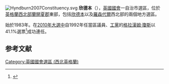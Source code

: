 [[File:Hyndburn2007Constituency.svg|right]]
'''欣德本'''（{{lang-en|Hyndburn}}），[[英國|英國]][[英國國會|國會]]一自治市選區，位於[[英格蘭|英格蘭]][[西北英格蘭|西北部]][[蘭開夏郡|蘭開夏郡]]東部，包括[[欣德本|欣德本]]以及[[羅森代爾|羅森代爾]]西北部的兩個地方選區。

始於1983年。在[[2010年英國大選|2010年大選中]]自1992年任當區議員、[[工黨_(英國)|工黨]]的[[格拉漢姆·瓊斯|格拉漢姆·瓊斯]]以41.1%選票<ref name="">{{cite news
|publisher=[[英國廣播公司|英國廣播公司]]
|date=2010年5月7日
|title=Election 2010/Constituency/Hyndburn
|url=http://news.bbc.co.uk/1/shared/election2010/results/constituency/c31.stm
|accessdate=2010年10月17日
|archive-date=2017年9月5日
|archive-url=https://web.archive.org/web/20170905013426/http://news.bbc.co.uk/1/shared/election2010/results/constituency/c31.stm
|dead-url=no
}}</ref>成功連任。

==参考文献==
<div class="references-small">
<references></references>
</div>

{{DEFAULTSORT:Hyndburn (UK Parliament constituency)}}
[[Category:英國國會選區_(西北英格蘭)|Category:英國國會選區 (西北英格蘭)]]